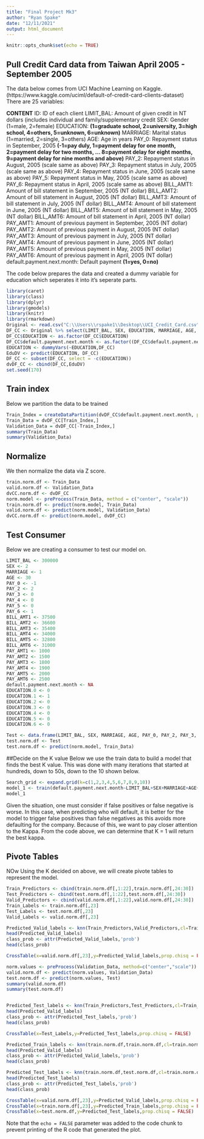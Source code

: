 ---
title: "Final Project Mk3"
author: "Ryan Spake"
date: "12/11/2021"
output: html_document
---

```{r setup, include=FALSE}
knitr::opts_chunk$set(echo = TRUE)
```

## Pull Credit Card data from Taiwan April 2005 - September 2005

The data below comes from UCI Machine Learning on Kaggle.(https://www.kaggle.com/uciml/default-of-credit-card-clients-dataset)
There are 25 variables:

**CONTENT**
ID: ID of each client
LIMIT_BAL: Amount of given credit in NT dollars (includes individual and family/supplementary credit
SEX: Gender (1=male, 2=female)
EDUCATION: **(1=graduate school, 2=university, 3=high school, 4=others, 5=unknown, 6=unknown)**
MARRIAGE: Marital status (1=married, 2=single, 3=others)
AGE: Age in years
PAY_0: Repayment status in September, 2005 **(-1=pay duly, 1=payment delay for one month, 2=payment delay for two months, … 8=payment delay for eight months, 9=payment delay for nine months and above)**
PAY_2: Repayment status in August, 2005 (scale same as above)
PAY_3: Repayment status in July, 2005 (scale same as above)
PAY_4: Repayment status in June, 2005 (scale same as above)
PAY_5: Repayment status in May, 2005 (scale same as above)
PAY_6: Repayment status in April, 2005 (scale same as above)
BILL_AMT1: Amount of bill statement in September, 2005 (NT dollar)
BILL_AMT2: Amount of bill statement in August, 2005 (NT dollar)
BILL_AMT3: Amount of bill statement in July, 2005 (NT dollar)
BILL_AMT4: Amount of bill statement in June, 2005 (NT dollar)
BILL_AMT5: Amount of bill statement in May, 2005 (NT dollar)
BILL_AMT6: Amount of bill statement in April, 2005 (NT dollar)
PAY_AMT1: Amount of previous payment in September, 2005 (NT dollar)
PAY_AMT2: Amount of previous payment in August, 2005 (NT dollar)
PAY_AMT3: Amount of previous payment in July, 2005 (NT dollar)
PAY_AMT4: Amount of previous payment in June, 2005 (NT dollar)
PAY_AMT5: Amount of previous payment in May, 2005 (NT dollar)
PAY_AMT6: Amount of previous payment in April, 2005 (NT dollar)
default.payment.next.month: Default payment **(1=yes, 0=no)**


The code below prepares the data and created a dummy variable for education which seperates it into it's seperate parts.
```{r cars}

library(caret)
library(class)
library(dplyr)
library(gmodels)
library(knitr)
library(rmarkdown)
Original <- read.csv("C:\\Users\\rspake1\\Desktop\\UCI_Credit_Card.csv")
DF_CC <- Original %>% select(LIMIT_BAL, SEX, EDUCATION, MARRIAGE, AGE, PAY_0, PAY_2, PAY_3, PAY_4, PAY_5, PAY_6, BILL_AMT1, BILL_AMT2, BILL_AMT3, BILL_AMT4, BILL_AMT5, BILL_AMT6, PAY_AMT1, PAY_AMT2, PAY_AMT3, PAY_AMT4, PAY_AMT5, PAY_AMT6, default.payment.next.month)
DF_CC$EDUCATION <- as.factor(DF_CC$EDUCATION)
DF_CC$default.payment.next.month <- as.factor((DF_CC$default.payment.next.month))
EDUCATION <- dummyVars(~EDUCATION,DF_CC)
EduDV <- predict(EDUCATION, DF_CC)
DF_CC <- subset(DF_CC, select = -c(EDUCATION))
dvDF_CC <- cbind(DF_CC,EduDV)
set.seed(170)
```

## Train index

Below we partition the data to be trained

```{r pressure, echo=FALSE}
Train_Index = createDataPartition(dvDF_CC$default.payment.next.month, p=0.70, list=FALSE)
Train_Data = dvDF_CC[Train_Index,]
Validation_Data = dvDF_CC[-Train_Index,]
summary(Train_Data)
summary(Validation_Data)
```

## Normalize

We then normalize the data via Z score.
```{r}
train.norm.df <- Train_Data
valid.norm.df <- Validation_Data
dvCC.norm.df <- dvDF_CC
norm.model <- preProcess(Train_Data, method = c("center", "scale"))
train.norm.df <- predict(norm.model, Train_Data)
valid.norm.df <- predict(norm.model, Validation_Data)
dvCC.norm.df <- predict(norm.model, dvDF_CC)

```

## Test Consumer

Below we are creating a consumer to test our model on.
```{r}
LIMIT_BAL <- 300000
SEX <- 2
MARRIAGE <- 1
AGE <- 30
PAY_0 <- -1
PAY_2 <- 2
PAY_3 <- 0
PAY_4 <- 0
PAY_5 <- 0
PAY_6 <- 1
BILL_AMT1 <- 37500
BILL_AMT2 <- 36600
BILL_AMT3 <- 35400
BILL_AMT4 <- 34000
BILL_AMT5 <- 32800
BILL_AMT6 <- 31000
PAY_AMT1 <- 1000
PAY_AMT2 <- 1500
PAY_AMT3 <- 1800
PAY_AMT4 <- 1900
PAY_AMT5 <- 2000
PAY_AMT6 <- 2500
default.payment.next.month <- NA
EDUCATION.0 <- 0
EDUCATION.1 <- 1
EDUCATION.2 <- 0
EDUCATION.3 <- 0
EDUCATION.4 <- 0
EDUCATION.5 <- 0
EDUCATION.6 <- 0

Test <- data.frame(LIMIT_BAL, SEX, MARRIAGE, AGE, PAY_0, PAY_2, PAY_3, PAY_4, PAY_5, PAY_6, BILL_AMT1, BILL_AMT2, BILL_AMT3, BILL_AMT4, BILL_AMT5, BILL_AMT6, PAY_AMT1, PAY_AMT2, PAY_AMT3, PAY_AMT4, PAY_AMT5, PAY_AMT6, default.payment.next.month, EDUCATION.0, EDUCATION.1, EDUCATION.2, EDUCATION.3, EDUCATION.4, EDUCATION.5, EDUCATION.6)
test.norm.df <- Test
test.norm.df <- predict(norm.model, Train_Data)
```

##Decide on the K value
Below we use the train data to build a model that finds the best K value. This was done with many iterations that started at hundreds, down to 50s, down to the 10 shown below.

```{r}
Search_grid <- expand.grid(k=c(1,2,3,4,5,6,7,8,9,10))
model_1 <- train(default.payment.next.month~LIMIT_BAL+SEX+MARRIAGE+AGE+PAY_0+PAY_2+PAY_3+BILL_AMT1+BILL_AMT2+BILL_AMT3++PAY_AMT1+PAY_AMT2+PAY_AMT3+EDUCATION.0+EDUCATION.1+EDUCATION.2+EDUCATION.3+EDUCATION.4+EDUCATION.5+EDUCATION.6,data=train.norm.df, drop = FALSE, method="knn", tuneGrid=Search_grid)
model_1
```

Given the situation, one must consider if false positives or false negative is worse. In this case, when predicting who will default, it is better for the model to trigger false positives than false negatives as this avoids more defaulting for the company. Because of this, we want to pay closer attention to the Kappa.
From the code above, we can determine that K = 1 will return the best kappa.

## Pivote Tables

NOw Using the K decided on above, we will create pivote tables to represent the model. 

```{r}
Train_Predictors <- cbind(train.norm.df[,1:22],train.norm.df[,24:30])
Test_Predictors <- cbind(test.norm.df[,1:22],test.norm.df[,24:30])
Valid_Predictors <- cbind(valid.norm.df[,1:22],valid.norm.df[,24:30])
Train_Labels <- train.norm.df[,23]
Test_Labels <- test.norm.df[,23]
Valid_Labels <- valid.norm.df[,23]

Predicted_Valid_labels <- knn(Train_Predictors,Valid_Predictors,cl=Train_Labels,k=1, prob = TRUE)
head(Predicted_Valid_labels)
class_prob <- attr(Predicted_Valid_labels,'prob')
head(class_prob)

CrossTable(x=valid.norm.df[,23],y=Predicted_Valid_labels,prop.chisq = FALSE)

```





```{r}
norm.values <- preProcess(Validation_Data, method=c("center","scale"))
valid.norm.df <- predict(norm.values, Validation_Data)
test.norm.df <- predict(norm.values, Test)
summary(valid.norm.df)
summary(test.norm.df)


Predicted_Test_labels <- knn(Train_Predictors,Test_Predictors,cl=Train_Labels,k=1, prob = TRUE)
head(Predicted_Valid_labels)
class_prob <- attr(Predicted_Test_labels,'prob')
head(class_prob)

CrossTable(x=Test_Labels,y=Predicted_Test_labels,prop.chisq = FALSE)
```







```{r}
Predicted_Train_labels <- knn(train.norm.df,train.norm.df,cl=train.norm.df$default.payment.next.month,k=1, prob = TRUE)
head(Predicted_Valid_labels)
class_prob <- attr(Predicted_Valid_labels,'prob')
head(class_prob)

Predicted_Test_labels <- knn(train.norm.df,test.norm.df,cl=train.norm.df$default.payment.next.month,k=1, prob = TRUE)
head(Predicted_Test_labels)
class_prob <- attr(Predicted_Test_labels,'prob')
head(class_prob)

CrossTable(x=valid.norm.df[,23],y=Predicted_Valid_labels,prop.chisq = FALSE)
CrossTable(x=train.norm.df[,23],y=Predicted_Train_labels,prop.chisq = FALSE)
CrossTable(x=test.norm.df,y=Predicted_Test_labels,prop.chisq = FALSE)
```










Note that the `echo = FALSE` parameter was added to the code chunk to prevent printing of the R code that generated the plot.
